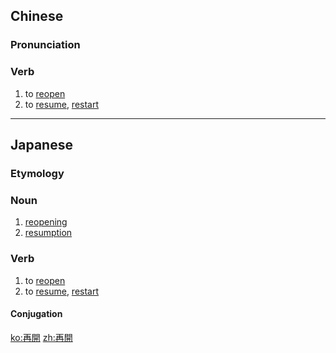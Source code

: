 {{also|再开}}
==Chinese==
{{zh-forms|s=再开}}

===Pronunciation===
{{zh-pron
|m=zàikāi
|c=zoi3 hoi1
|cat=v
}}

===Verb===
{{zh-verb}}

# to [[reopen]]
# to [[resume]], [[restart]]

----

==Japanese==
{{ja-kanjitab|さい|かい|yomi=on}}

===Etymology===
{{prefix|再|開|lang=ja|t1=re-|t2=open|sort=かい}}

===Noun===
{{ja-noun|さいかい}}

# [[reopening]]
# [[resumption]]

===Verb===
{{ja-verb-suru|さいかい}}

# to [[reopen]]
# to [[resume]], [[restart]]

====Conjugation====
{{ja-suru|さいかい}}

[[ko:再開]]
[[zh:再開]]